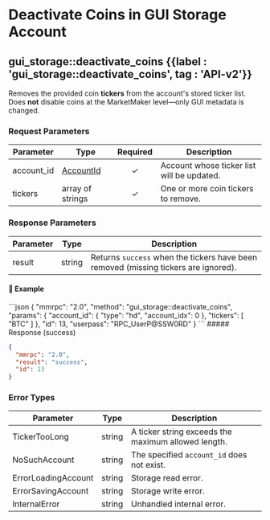 
# Deactivate Coins in GUI Storage Account

## gui\_storage::deactivate\_coins {{label : 'gui_storage::deactivate_coins', tag : 'API-v2'}}

Removes the provided coin **tickers** from the account's stored ticker list. Does **not** disable coins at the MarketMaker level—only GUI metadata is changed.

### Request Parameters

| Parameter   | Type                                                                         | Required | Description                                |
| ----------- | ---------------------------------------------------------------------------- | :------: | ------------------------------------------ |
| account\_id | [AccountId](/komodo-defi-framework/api/common_structures/wallet/#account-id) |     ✓    | Account whose ticker list will be updated. |
| tickers     | array of strings                                                             |     ✓    | One or more coin tickers to remove.        |

### Response Parameters

| Parameter | Type   | Description                                                                         |
| --------- | ------ | ----------------------------------------------------------------------------------- |
| result    | string | Returns `success` when the tickers have been removed (missing tickers are ignored). |

#### 📌 Example

<CodeGroup title="deactivate_coins" tag="POST" label="gui_storage::deactivate_coins" mm2MethodDecorate="true">
  ```json
  {
    "mmrpc": "2.0",
    "method": "gui_storage::deactivate_coins",
    "params": {
      "account_id": {
        "type": "hd",
        "account_idx": 0
      },
      "tickers": [
        "BTC"
      ]
    },
    "id": 13,
    "userpass": "RPC_UserP@SSW0RD"
  }
  ```
</CodeGroup>

<CollapsibleSection expandedText="Hide Response" collapsedText="Show Response">
  ##### Response (success)

  ```json
  {
    "mmrpc": "2.0",
    "result": "success",
    "id": 13
  }
  ```
</CollapsibleSection>

### Error Types

| Parameter           | Type   | Description                                         |
| ------------------- | ------ | --------------------------------------------------- |
| TickerTooLong       | string | A ticker string exceeds the maximum allowed length. |
| NoSuchAccount       | string | The specified `account_id` does not exist.          |
| ErrorLoadingAccount | string | Storage read error.                                 |
| ErrorSavingAccount  | string | Storage write error.                                |
| InternalError       | string | Unhandled internal error.                           |
